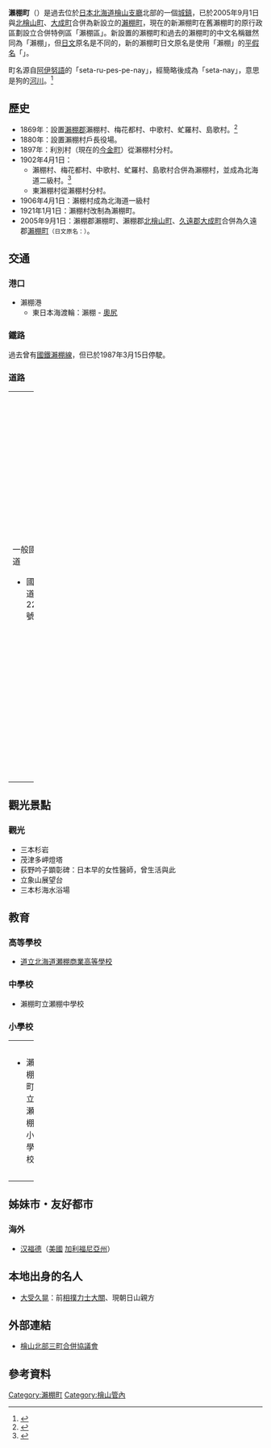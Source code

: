 {{otheruses|subject=已於2005年廢除的瀨棚町|other=舊瀨棚町、北檜山町、大成町合併而成的新瀨棚町|瀨棚町}}
{{日本町村 (廢除)
| 自治體名=瀨棚
| 町村=町
| 町村章=[[File:Emblem_of_Setana_(Old).jpg|100px]]
| 日文原名=瀨棚町
| 平假名=せたなちょう
| 羅馬字拼音=Setana-chō
| 都道府縣=北海道
| 廢除時間=2005年9月1日
| 廢除理由=[[新設合併|新設合併]]
| 廢除時處置=[[北檜山町|北檜山町]]、[[大成町|大成町]]、'''瀨棚町''' → [[瀨棚町|瀨棚町]]
| 現在自治體=瀨棚町
| 支廳=檜山支廳
| 郡=瀨棚郡
| 編號=01368-4
| 面積=125.69
| 邊界未定=
| 人口=2,713
| 統計時間=2005年8月31日
| 自治體=[[北檜山町|北檜山町]]、[[島牧村|島牧村]]
| 樹=[[楓|楓]]
| 花=[[玫瑰|玫瑰]]
| 鳥=[[海鷗|海鷗]]
| 其他象徵物=
| 其他象徵=
| 郵遞區號=049-4812
| 所在地=瀨棚郡瀨棚町字本町719
| 電話號碼=1378-7-3311
| 外部連結=http://www.town.setana.lg.jp/archive/setana/
| 經度=
| 緯度=
| 地圖=
| 註記=
}}
'''瀨棚町'''（{{jpn|j=瀬棚町|kyu=瀨棚町|hg=せたなちょう|rm=Setana chō|f=y}}）是過去位於[[日本|日本]][[北海道|北海道]][[檜山支廳|檜山支廳]]北部的一個[[城鎮|城鎮]]，已於2005年9月1日與[[北檜山町|北檜山町]]、[[大成町|大成町]]合併為新設立的[[瀨棚町|瀨棚町]]，現在的新瀨棚町在舊瀨棚町的原行政區劃設立合併特例區「瀨棚區」。新設置的瀨棚町和過去的瀨棚町的中文名稱雖然同為「瀨棚」，但[[日文|日文]]原名是不同的，新的瀨棚町日文原名是使用「瀨棚」的[[平假名|平假名]]「{{lang|ja|せたな}}」。

町名源自[[阿伊努語|阿伊努語]]的「seta-ru-pes-pe-nay」，經簡略後成為「seta-nay」，意思是狗的[[河川|河川]]。<ref name="brief">{{Cite web| publisher=瀨棚町公所| title=瀨棚町的介紹| url=http://www.town.setana.lg.jp/modules/tinycontents/index.php?id=50| accessdate=2007年12月19日| language=ja| archive-date=2007年10月18日| archive-url=https://web.archive.org/web/20071018181821/http://www.town.setana.lg.jp/modules/tinycontents/index.php?id=50| dead-url=no}}</ref>

==歷史==
*1869年：設置[[瀨棚郡|瀨棚郡]]瀨棚村、梅花都村、中歌村、虻羅村、島歌村。<ref>{{Cite web| publisher=瀨棚町公所| title=瀨棚町勢要覽2007| url=http://www.town.setana.lg.jp/modules/xfsection/article.php?articleid=359| accessdate=2007年12月19日| language=ja| archive-date=2007年10月19日| archive-url=https://web.archive.org/web/20071019104650/http://www.town.setana.lg.jp/modules/xfsection/article.php?articleid=359| dead-url=no}}</ref>
*1880年：設置瀨棚村戶長役場。
*1897年：利別村（現在的[[今金町|今金町]]）從瀨棚村分村。
*1902年4月1日：
**瀨棚村、梅花都村、中歌村、虻羅村、島歌村合併為瀨棚村，並成為北海道二級村。<ref>{{Cite web|url=http://homepage1.nifty.com/ishato/tiri/sityoson/01hokkai/01_hokkai11.htm#hiyama |title=市町村的變遷 - 北海道［道央・道南］ |publisher=ISSIE |accessdate=2008年3月8日 |language=ja |deadurl=yes |archiveurl=https://web.archive.org/web/20090930122953/http://homepage1.nifty.com/ishato/tiri/sityoson/01hokkai/01_hokkai11.htm |archivedate=2009年9月30日 }}</ref>
**東瀨棚村從瀨棚村分村。
*1906年4月1日：瀨棚村成為北海道一級村
*1921年1月1日：瀨棚村改制為瀨棚町。
*2005年9月1日：瀨棚郡瀨棚町、瀨棚郡[[北檜山町|北檜山町]]、[[久遠郡|久遠郡]][[大成町|大成町]]合併為久遠郡[[瀨棚町|瀨棚町]]<small>（日文原名：{{lang|ja|せたな町}}）</small>。

==交通==
===港口===
*瀨棚港
**東日本海渡輪：瀨棚 - [[奧尻町|奧尻]]

===鐵路===
過去曾有[[國鐵|國鐵]][[瀨棚線|瀨棚線]]，但已於1987年3月15日停駛。

===道路===

{| width="100%"
|-----
| valign="top" width="50%" |
;一般國道
* 國道229號
| valign="top" |
;[[都道府縣道|道道]]
* 北海道道447號西大里瀨棚停車場線
* 北海道道783號東大里瀨棚停車場線
|}

==觀光景點==
===觀光===
* 三本杉岩
* 茂津多岬燈塔
* 荻野吟子顕彰碑：日本早的女性醫師，曾生活與此
* 立象山展望台 
* 三本杉海水浴場

==教育==
===高等學校===
* [https://web.archive.org/web/20071202070148/http://ns.setana-ch.ed.jp/ 道立北海道瀬棚商業高等學校]

===中學校===
* 瀨棚町立瀬棚中學校

===小學校===

{| width="100%"
|-----
| valign="top" width="33%" |
* 瀨棚町立瀬棚小學校
| valign="top" width="33%" |
* 瀨棚町立馬場川小學校
| valign="top" width="33%" |
* 瀨棚町立島歌小學校
|}

==姊妹市・友好都市==
===海外===
*{{flagicon|USA}} [[汉福德_(加利福尼亚州)|汉福德]]（[[美國|美國]] [[加利福尼亞州|加利福尼亞州]]）

==本地出身的名人==
* [[大受久晃|大受久晃]]：前[[相撲力士|相撲力士]][[大關|大關]]、現朝日山親方

==外部連結==
* {{Ja icon}}[http://www.town.setana.lg.jp/archive/gappei1/ 檜山北部三町合併協議會] {{Wayback|url=http://www.town.setana.lg.jp/archive/gappei1/ |date=20071023070009 }}

==參考資料==
<div class="references-small">
<references />

{{檜山支廳}}

[[Category:瀨棚町|Category:瀨棚町]]
[[Category:檜山管內|Category:檜山管內]]